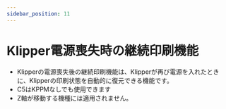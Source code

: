```yaml
---
sidebar_position: 11
---
```



# Klipper電源喪失時の継続印刷機能

- Klipperの電源喪失後の継続印刷機能は、Klipperが再び電源を入れたときに、Klipperの印刷状態を自動的に復元できる機能です。
- C5はKPPMなしでも使用できます
- Z軸が移動する機種には適用されません。

<KPPM power_pine="!host:gpiochip0/gpio260" />
